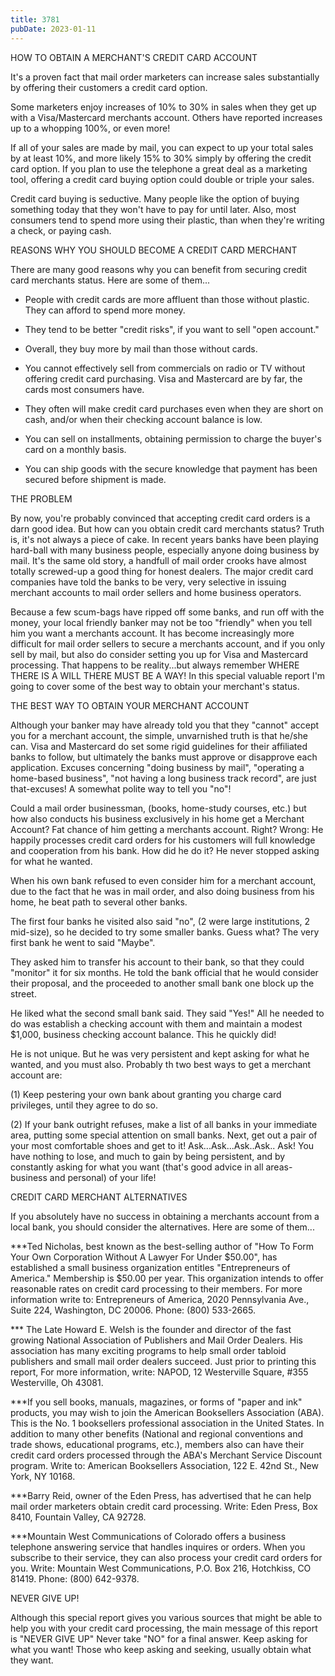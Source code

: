 ```yaml
---
title: 3781
pubDate: 2023-01-11
---
```


HOW TO OBTAIN A MERCHANT'S CREDIT CARD ACCOUNT

It's a proven fact that mail order marketers can increase sales
substantially by offering their customers a credit card option.

Some marketers enjoy increases of 10% to 30% in sales when they
get up with a Visa/Mastercard merchants account. Others have
reported increases up to a whopping 100%, or even more!

If all of your sales are made by mail, you can expect to up your
total sales by at least 10%, and more likely 15% to 30% simply by
offering the credit card option. If you plan to use the telephone
a great deal as a marketing tool, offering a credit card buying
option could double or triple your sales.

Credit card buying is seductive. Many people like the option of
buying something today that they won't have to pay for until
later. Also, most consumers tend to spend more using their
plastic, than when they're writing a check, or paying cash.

REASONS WHY YOU SHOULD BECOME A CREDIT CARD MERCHANT

There are many good reasons why you can benefit from securing
credit card merchants status. Here are some of them...

* People with credit cards are more affluent than those without
plastic. They can afford to spend more money.
* They tend to be better "credit risks", if you want to sell
"open account."

* Overall, they buy more by mail than those without cards.

* You cannot effectively sell from commercials on radio or TV
without offering credit card purchasing. Visa and Mastercard are
by far, the cards most consumers have.

* They often will make credit card purchases even when they are
short on cash, and/or when their checking account balance is low.

* You can sell on installments, obtaining permission to charge
the buyer's card on a monthly basis.

* You can ship goods with the secure knowledge that payment has
been secured before shipment is made.

THE PROBLEM

By now, you're probably convinced that accepting credit card
orders is a darn good idea. But how can you obtain credit card
merchants status? Truth is, it's not always a piece of cake. In
recent years banks have been playing hard-ball with many business
people, especially anyone doing business by mail. It's the same
old story, a handfull of mail order crooks have almost totally
screwed-up a good thing for honest dealers. The major credit card
companies have told the banks to be very, very selective in
issuing merchant accounts to mail order sellers and home business
operators.

Because a few scum-bags have ripped off some banks, and run off
with the money, your local friendly banker may not be too
"friendly" when you tell him you want a merchants account. It has
become increasingly more difficult for mail order sellers to
secure a merchants account, and if you only sell by mail, but
also do consider setting you up for Visa and Mastercard
processing. That happens to be reality...but always remember
WHERE THERE IS A WILL THERE MUST BE A WAY! In this special
valuable report I'm going to cover some of the best way to obtain
your merchant's status.

THE BEST WAY TO OBTAIN YOUR MERCHANT ACCOUNT

Although your banker may have already told you that they "cannot"
accept you for a merchant account, the simple, unvarnished truth
is that he/she can. Visa and Mastercard do set some rigid
guidelines for their affiliated banks to follow, but ultimately
the banks must approve or disapprove each application. Excuses
concerning "doing business by mail", "operating a home-based
business", "not having a long business track record", are just
that-excuses! A somewhat polite way to tell you "no"!

Could a mail order businessman, (books, home-study 
courses, etc.) but how also conducts his business exclusively in his 
home get a Merchant Account? Fat chance of him getting a merchants 
account. Right? Wrong: He happily processes credit card orders for his customers will full 
knowledge and cooperation from his bank. How did he do it? He never 
stopped asking for what he wanted.

When his own bank refused to even consider him for a merchant
account, due to the fact that he was in mail order, and also
doing business from his home, he beat path to several other
banks.

The first four banks he visited also said "no", (2 were large
institutions, 2 mid-size), so he decided to try some smaller
banks. Guess what? The very first bank he went to said "Maybe".

They asked him to transfer his account to their bank, so that
they could "monitor" it for six months. He told the bank
official that he would consider their proposal, and the proceeded
to another small bank one block up the street.

He liked what the second small bank said. They said "Yes!" All he
needed to do was establish a checking account with them and
maintain a modest $1,000, business checking account balance. This
he quickly did!

He is not unique. But he was very persistent and kept asking
for what he wanted, and you must also. Probably th two best ways
to get a merchant account are:
   
(1) Keep pestering your own bank about granting you charge card
privileges, until they agree to do so.

(2) If your bank outright refuses, make a list of all banks in
your immediate area, putting some special attention on small
banks. Next, get out a pair of your most comfortable shoes and
get to it! Ask...Ask...Ask..Ask.. Ask! You have nothing to lose,
and much to gain by being persistent, and by constantly asking
for what you want (that's good advice in all areas-business and
personal) of your life!

CREDIT CARD MERCHANT ALTERNATIVES

If you absolutely have no success in obtaining a merchants
account from a local bank, you should consider the alternatives.
Here are some of them...

***Ted Nicholas, best known as the best-selling author of "How To
Form Your Own Corporation Without A Lawyer For Under $50.00", has
established a small business organization entitles "Entrepreneurs
of America." Membership is $50.00 per year. This organization
intends to offer reasonable rates on credit card processing to
their members. For more information write to: Entrepreneurs of
America, 2020 Pennsylvania Ave., Suite 224, Washington, DC 20006.
Phone: (800) 533-2665.

*** The Late Howard E. Welsh is the founder and director of the fast
growing National Association of Publishers and Mail Order
Dealers. His association has many exciting programs to help small
order tabloid publishers and small mail order dealers succeed.
Just prior to printing this report,  For more information, 
write: NAPOD, 12 Westerville Square, #355 Westerville, Oh 43081. 

***If you sell books, manuals, magazines, or forms of "paper and
ink" products, you may wish to join the American Booksellers
Association (ABA). This is the No. 1 booksellers professional
association in the United States. In addition to many other
benefits (National and regional conventions and trade shows,
educational programs, etc.), members also can have their credit
card orders processed through the ABA's Merchant Service Discount
program. Write to: American Booksellers Association, 122 E. 42nd
St., New York, NY 10168.

***Barry Reid, owner of the Eden Press, has advertised that he
can help mail order marketers obtain credit card processing.
Write: Eden Press, Box 8410, Fountain Valley, CA 92728.

***Mountain West Communications of Colorado offers a business
telephone answering service that handles inquires or orders. When
you subscribe to their service, they can also process your credit
card orders for you. Write: Mountain West Communications, P.O.
Box 216, Hotchkiss, CO 81419. Phone: (800) 642-9378.

NEVER GIVE UP!

Although this special report gives you various sources that might
be able to help you with your credit card processing, the main
message of this report is "NEVER GIVE UP" Never take "NO" for a
final answer. Keep asking for what you want! Those who keep
asking and seeking, usually obtain what they want.